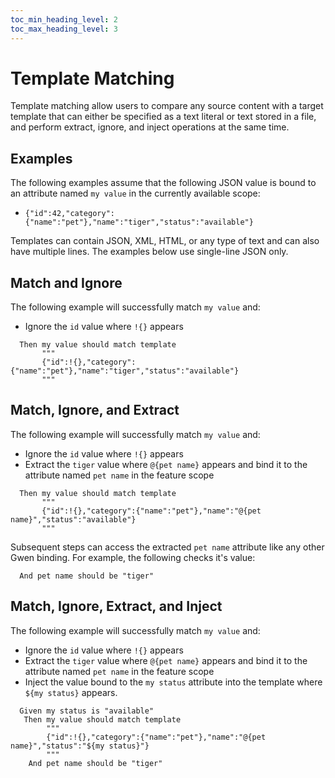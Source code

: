 ```yaml
--- 
toc_min_heading_level: 2
toc_max_heading_level: 3
---
```



# Template Matching

Template matching allow users to compare any source content with a target template that can either be specified as a text literal or text stored in a file, and perform extract, ignore, and inject operations at the same time.

## Examples

The following examples assume that the following JSON value is bound to an attribute named `my value` in the currently available scope:
- `{"id":42,"category":{"name":"pet"},"name":"tiger","status":"available"}`

Templates can contain JSON, XML, HTML, or any type of text and can also have multiple lines. The examples below use single-line JSON only.

## Match and Ignore

The following example will successfully match `my value` and:
- Ignore the `id` value where `!{}` appears

```gherkin
  Then my value should match template
       """
       {"id":!{},"category":{"name":"pet"},"name":"tiger","status":"available"}
       """
```

## Match, Ignore, and Extract

The following example will successfully match `my value` and:
- Ignore the `id` value where `!{}` appears
- Extract the `tiger` value where `@{pet name}` appears and bind it to the attribute named `pet name` in the feature scope

```gherkin
  Then my value should match template
       """
       {"id":!{},"category":{"name":"pet"},"name":"@{pet name}","status":"available"}
       """
```

Subsequent steps can access the extracted `pet name` attribute like any other Gwen binding. For example, the following checks it's value:

```gherkin
  And pet name should be "tiger"
```

## Match, Ignore, Extract, and Inject

The following example will successfully match `my value` and:
- Ignore the `id` value where `!{}` appears
- Extract the `tiger` value where `@{pet name}` appears and bind it to the attribute named `pet name` in the feature scope
- Inject the value bound to the `my status` attribute into the template where `${my status}` appears.

```gherkin
  Given my status is "available"
   Then my value should match template
        """
        {"id":!{},"category":{"name":"pet"},"name":"@{pet name}","status":"${my status}"}
        """
    And pet name should be "tiger"
```

